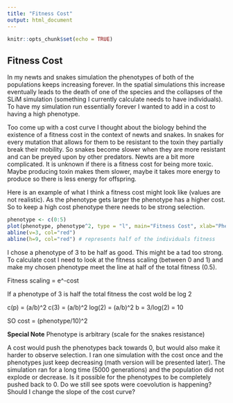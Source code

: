 ```yaml
---
title: "Fitness Cost"
output: html_document
---
```


```r
knitr::opts_chunk$set(echo = TRUE)
```

## Fitness Cost

In my newts and snakes simulation the phenotypes of both of the populations keeps increasing forever. In the spatial simulations this increase eventually leads to the death of one of the species and the collapses of the SLiM simulation (something I currently calculate needs to have individuals). To have my simulation run essentially forever I wanted to add in a cost to having a high phenotype. 

Too come up with a cost curve I thought about the biology behind the existence of a fitness cost in the context of newts and snakes. In snakes for every mutation that allows for them to be resistant to the toxin they partially break their mobility. So snakes become slower when they are more resistant and can be preyed upon by other predators. Newts are a bit more complicated. It is unknown if there is a fitness cost for being more toxic. Maybe producing toxin makes them slower, maybe it takes more energy to produce so there is less energy for offspring.

Here is an example of what I think a fitness cost might look like (values are not realistic). As the phenotype gets larger the phenotype has a higher cost. So to keep a high cost phenotype there needs to be strong selection.

```r


phenotype <- c(0:5)
plot(phenotype, phenotype^2, type = "l", main="Fitness Cost", xlab="Phenotype", ylab="Cost")
abline(v=3, col="red")
abline(h=9, col="red") # represents half of the individuals fitness
```

I chose a phenotype of 3 to be half as good. This might be a tad too strong. To calculate cost I need to look at the fitness scaling (between 0 and 1) and make my chosen phenotype meet the line at half of the total fitness (0.5). 

Fitness scaling = e^-cost 

If a phenotype of 3 is half the total fitness the cost wold be log 2

c(p) = (a/b)^2
c(3) = (a/b)^2
log(2) = (a/b)^2
b = 3/log(2) = 10

SO cost = (phenotype/10)^2

**Special Note** Phenotype is arbitrary (scale for the snakes resistance) 

A cost would push the phenotypes back towards 0, but would also make it harder to observe selection. I ran one simulation with the cost once and the phenotypes just keep decreasing (math version will be presented later). The simulation ran for a long time (5000 generations) and the population did not explode or decrease. Is it possible for the phenotypes to be completely pushed back to 0. Do we still see spots were coevolution is happening? Should I change the slope of the cost curve?



